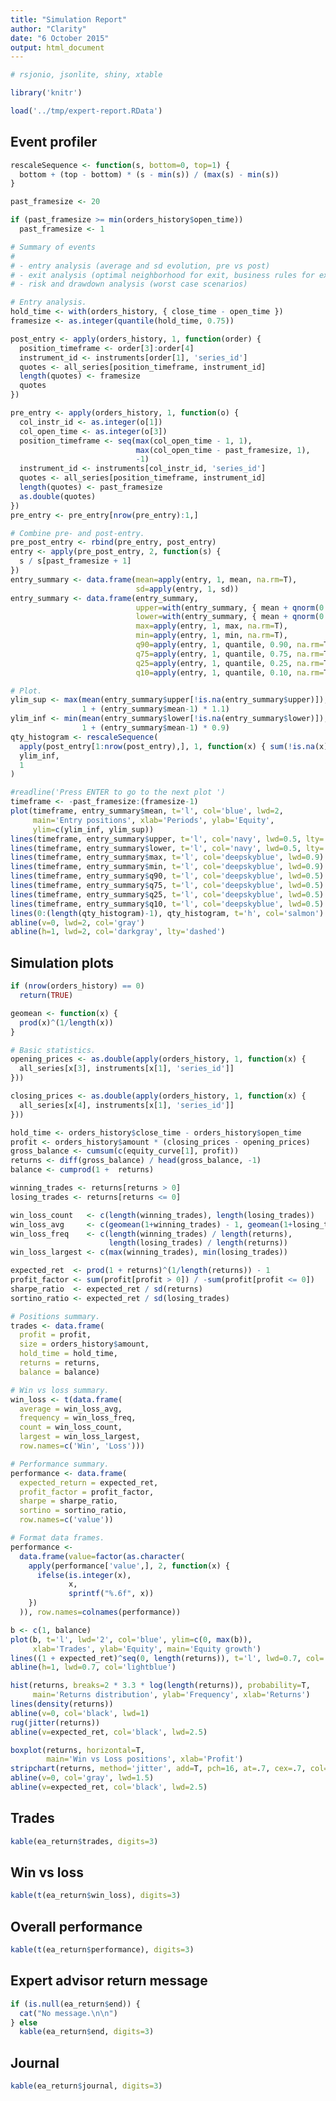 ```yaml
---
title: "Simulation Report"
author: "Clarity"
date: "6 October 2015"
output: html_document
---
```


```r

# rsjonio, jsonlite, shiny, xtable

library('knitr')

load('../tmp/expert-report.RData')
```

## Event profiler

```r
rescaleSequence <- function(s, bottom=0, top=1) {
  bottom + (top - bottom) * (s - min(s)) / (max(s) - min(s))
}

past_framesize <- 20

if (past_framesize >= min(orders_history$open_time))
  past_framesize <- 1

# Summary of events
# 
# - entry analysis (average and sd evolution, pre vs post)
# - exit analysis (optimal neighborhood for exit, business rules for exit)
# - risk and drawdown analysis (worst case scenarios)

# Entry analysis.
hold_time <- with(orders_history, { close_time - open_time })
framesize <- as.integer(quantile(hold_time, 0.75))

post_entry <- apply(orders_history, 1, function(order) {
  position_timeframe <- order[3]:order[4]
  instrument_id <- instruments[order[1], 'series_id']
  quotes <- all_series[position_timeframe, instrument_id]
  length(quotes) <- framesize
  quotes
})

pre_entry <- apply(orders_history, 1, function(o) {
  col_instr_id <- as.integer(o[1])
  col_open_time <- as.integer(o[3])
  position_timeframe <- seq(max(col_open_time - 1, 1),
                            max(col_open_time - past_framesize, 1),
                            -1)
  instrument_id <- instruments[col_instr_id, 'series_id']
  quotes <- all_series[position_timeframe, instrument_id]
  length(quotes) <- past_framesize
  as.double(quotes)
})
pre_entry <- pre_entry[nrow(pre_entry):1,]

# Combine pre- and post-entry.
pre_post_entry <- rbind(pre_entry, post_entry)
entry <- apply(pre_post_entry, 2, function(s) {
  s / s[past_framesize + 1]
})
entry_summary <- data.frame(mean=apply(entry, 1, mean, na.rm=T),
                            sd=apply(entry, 1, sd))
entry_summary <- data.frame(entry_summary,
                            upper=with(entry_summary, { mean + qnorm(0.95) * sd }),
                            lower=with(entry_summary, { mean + qnorm(0.05) * sd }),
                            max=apply(entry, 1, max, na.rm=T),
                            min=apply(entry, 1, min, na.rm=T),
                            q90=apply(entry, 1, quantile, 0.90, na.rm=T),
                            q75=apply(entry, 1, quantile, 0.75, na.rm=T),
                            q25=apply(entry, 1, quantile, 0.25, na.rm=T),
                            q10=apply(entry, 1, quantile, 0.10, na.rm=T))

# Plot.
ylim_sup <- max(mean(entry_summary$upper[!is.na(entry_summary$upper)]),
                1 + (entry_summary$mean-1) * 1.1)
ylim_inf <- min(mean(entry_summary$lower[!is.na(entry_summary$lower)]),
                1 + (entry_summary$mean-1) * 0.9)
qty_histogram <- rescaleSequence(
  apply(post_entry[1:nrow(post_entry),], 1, function(x) { sum(!is.na(x)) }),
  ylim_inf,
  1
)

#readline('Press ENTER to go to the next plot ')
timeframe <- -past_framesize:(framesize-1)
plot(timeframe, entry_summary$mean, t='l', col='blue', lwd=2,
     main='Entry positions', xlab='Periods', ylab='Equity',
     ylim=c(ylim_inf, ylim_sup))
lines(timeframe, entry_summary$upper, t='l', col='navy', lwd=0.5, lty='dashed')
lines(timeframe, entry_summary$lower, t='l', col='navy', lwd=0.5, lty='dashed')
lines(timeframe, entry_summary$max, t='l', col='deepskyblue', lwd=0.9)
lines(timeframe, entry_summary$min, t='l', col='deepskyblue', lwd=0.9)
lines(timeframe, entry_summary$q90, t='l', col='deepskyblue', lwd=0.5)
lines(timeframe, entry_summary$q75, t='l', col='deepskyblue', lwd=0.5)
lines(timeframe, entry_summary$q25, t='l', col='deepskyblue', lwd=0.5)
lines(timeframe, entry_summary$q10, t='l', col='deepskyblue', lwd=0.5)
lines(0:(length(qty_histogram)-1), qty_histogram, t='h', col='salmon')
abline(v=0, lwd=2, col='gray')
abline(h=1, lwd=2, col='darkgray', lty='dashed')
```

## Simulation plots

```r
if (nrow(orders_history) == 0)
  return(TRUE)

geomean <- function(x) {
  prod(x)^(1/length(x))
}

# Basic statistics.
opening_prices <- as.double(apply(orders_history, 1, function(x) {
  all_series[x[3], instruments[x[1], 'series_id']]
}))

closing_prices <- as.double(apply(orders_history, 1, function(x) {
  all_series[x[4], instruments[x[1], 'series_id']]
}))

hold_time <- orders_history$close_time - orders_history$open_time
profit <- orders_history$amount * (closing_prices - opening_prices)
gross_balance <- cumsum(c(equity_curve[1], profit))
returns <- diff(gross_balance) / head(gross_balance, -1)
balance <- cumprod(1 +  returns)

winning_trades <- returns[returns > 0]
losing_trades <- returns[returns <= 0]

win_loss_count   <- c(length(winning_trades), length(losing_trades))
win_loss_avg     <- c(geomean(1+winning_trades) - 1, geomean(1+losing_trades) - 1)
win_loss_freq    <- c(length(winning_trades) / length(returns), 
                      length(losing_trades) / length(returns))
win_loss_largest <- c(max(winning_trades), min(losing_trades))

expected_ret  <- prod(1 + returns)^(1/length(returns)) - 1
profit_factor <- sum(profit[profit > 0]) / -sum(profit[profit <= 0])
sharpe_ratio  <- expected_ret / sd(returns)
sortino_ratio <- expected_ret / sd(losing_trades)

# Positions summary.
trades <- data.frame(
  profit = profit,
  size = orders_history$amount,
  hold_time = hold_time,
  returns = returns,
  balance = balance)

# Win vs loss summary.
win_loss <- t(data.frame(
  average = win_loss_avg,
  frequency = win_loss_freq,
  count = win_loss_count,
  largest = win_loss_largest,
  row.names=c('Win', 'Loss')))

# Performance summary.
performance <- data.frame(
  expected_return = expected_ret,
  profit_factor = profit_factor,
  sharpe = sharpe_ratio,
  sortino = sortino_ratio,
  row.names=c('value'))

# Format data frames.
performance <-
  data.frame(value=factor(as.character(
    apply(performance['value',], 2, function(x) {
      ifelse(is.integer(x),
             x,
             sprintf("%.6f", x))
    })
  )), row.names=colnames(performance))
```

```r
b <- c(1, balance)
plot(b, t='l', lwd='2', col='blue', ylim=c(0, max(b)),
     xlab='Trades', ylab='Equity', main='Equity growth')
lines((1 + expected_ret)^seq(0, length(returns)), t='l', lwd=0.7, col='lightblue')
abline(h=1, lwd=0.7, col='lightblue')
```

```r
hist(returns, breaks=2 * 3.3 * log(length(returns)), probability=T,
     main='Returns distribution', ylab='Frequency', xlab='Returns')
lines(density(returns))
abline(v=0, col='black', lwd=1)
rug(jitter(returns))
abline(v=expected_ret, col='black', lwd=2.5)
```

```r
boxplot(returns, horizontal=T,
        main='Win vs Loss positions', xlab='Profit')
stripchart(returns, method='jitter', add=T, pch=16, at=.7, cex=.7, col='darkgray')
abline(v=0, col='gray', lwd=1.5)
abline(v=expected_ret, col='black', lwd=2.5)
```

## Trades

```r
kable(ea_return$trades, digits=3)
```

## Win vs loss

```r
kable(t(ea_return$win_loss), digits=3)
```

## Overall performance

```r
kable(t(ea_return$performance), digits=3)
```

## Expert advisor return message

```r
if (is.null(ea_return$end)) {
  cat("No message.\n\n")
} else
  kable(ea_return$end, digits=3)
```

## Journal

```r
kable(ea_return$journal, digits=3)
```
